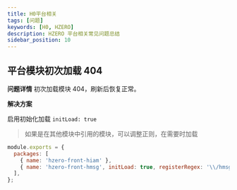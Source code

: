 ```yaml
---
title: H0平台相关
tags: [问题]
keywords: [H0, HZERO]
description: HZERO 平台相关常见问题总结
sidebar_position: 10
---
```


## 平台模块初次加载 404

**问题详情**
初次加载模块 404，刷新后恢复正常。

**解决方案**

启用初始化加载 `initLoad: true`

> 如果是在其他模块中引用的模块，可以调整正则，在需要时加载

```js title=hzerorc.js
module.exports = {
  packages: [
    { name: 'hzero-front-hiam' },
    { name: 'hzero-front-hmsg', initLoad: true, registerRegex: '\\/hmsg\\/' },
  ],
};
```

